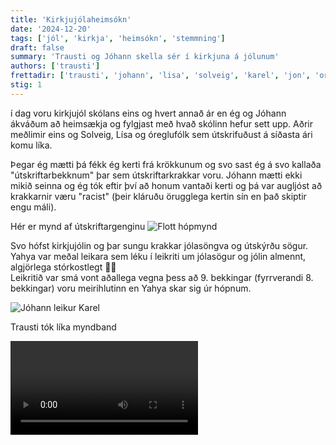 ```yaml
---
title: 'Kirkjujólaheimsókn'
date: '2024-12-20'
tags: ['jól', 'kirkja', 'heimsókn', 'stemmning']
draft: false
summary: 'Trausti og Jóhann skella sér í kirkjuna á jólunum'
authors: ['trausti']
frettadir: ['trausti', 'johann', 'lisa', 'solveig', 'karel', 'jon', 'oreglufolk', 'yahya', 'haraldur', 'einar']
stig: 1
---
```



í dag voru kirkjujól skólans eins og hvert annað ár en ég og Jóhann ákváðum að heimsækja og fylgjast með hvað skólinn hefur
sett upp. Aðrir meðlimir eins og Solveig, Lísa og óreglufólk sem útskrifuðust á síðasta ári komu líka.


Þegar ég mætti þá fékk ég kerti frá krökkunum og svo sast ég á svo kallaða "útskriftarbekknum" þar sem útskriftarkrakkar
voru. Jóhann mætti ekki mikið seinna og ég tók eftir því að honum vantaði kerti og þá var augljóst að krakkarnir væru
"racist" (þeir kláruðu örugglega kertin sín en það skiptir engu máli).


Hér er mynd af útskriftargenginu
![Flott hópmynd](/static/images/faerslur/annad/hopmynd.jpg)


Svo hófst kirkjujólin og þar sungu krakkar jólasöngva og útskýrðu sögur. Yahya var meðal leikara sem léku í 
leikriti um jólasögur og jólin almennt, algjörlega stórkostlegt 🤦🎉 \
Leikritið var smá vont aðallega vegna þess að 9. bekkingar (fyrrverandi 8. bekkingar) voru meirihlutinn en Yahya skar sig úr hópnum.


![Jóhann leikur Karel](/static/images/faerslur/annad/johann-tekur-mynd.jpg)


Trausti tók líka myndband


<Video id="9g12tDVY3Qo" />


Eftir að syngja lagið **Heims um ból** þá hlupu allir heim nema ég, Jóhann, Yahya, Jón Steinar og Haraldur ákváðum að vera eftir
og spjalla saman um alvarleg mál. Við hjálpuðum líka að ganga frá en þurftum svo að fara heim í bælið.


Þetta voru fín kirkjujól 💗


<Video id="HxZ3C75mDpU" />